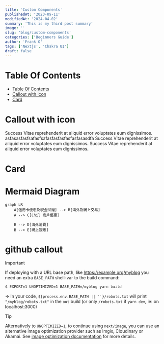 ```yaml
---
title: 'Custom Components'
publishedAt: '2023-09-11'
modifiedAt: '2024-04-02'
summary: 'This is my third post summary'
image: ''
slug: 'blog/custom-components'
categories: ['Beginners Guide']
author: 'Frank O'
tags: ['Nextjs', 'Chakra UI']
draft: false
---
```


# Table Of Contents

<TableOfContents>

- [Table Of Contents](#table-of-contents)
- [Callout with icon](#callout-with-icon)
- [Card](#card)

</TableOfContents>

# Callout with icon

<Alert icon="👍" status="info" title="Generated by ChatGPT">
  Success Vitae reprehenderit at aliquid error voluptates eum dignissimos.
  asfasasfasfsafasfsafasfasfasfasfasfasasdfa Success Vitae reprehenderit at
  aliquid error voluptates eum dignissimos. Success Vitae reprehenderit at
  aliquid error voluptates eum dignissimos.
</Alert>

# Card

<ProductCard
  title="Amazon Basics Height-Adjustable Gaming Desk"
  price="$156.68"
  imgsrc="https://m.media-amazon.com/images/I/61kAyJ1BaBS._AC_SL1500_.jpg"
  url="https://www.amazon.com/Amazon-Basics-Height-Adjustable-Gaming-Monitor/dp/B08FJCHQ7V?keywords=adjustable%2BGaming%2BDesk&qid=1637327269&qsid=137-6306558-8614467&s=home-garden&sr=1-12&sres=B07J5YCNHW%2CB08F7FCFY1%2CB091YNDVGG%2CB089GM7CW1%2CB072MLNQXK%2CB088R9F4G5%2CB0892Z27D8%2CB08V14292V%2CB08FJCHQ7V%2CB094MW294G%2CB07JFFZGC4%2CB08S3X7SYQ%2CB08P58TY9D%2CB08BJ2XHY9%2CB09LM3CZF6%2CB079MGVDFY%2CB092V84BZM%2CB0834SSM1M%2CB08V53MTWW%2CB08668Y49C&srpt=DESK&th=1&linkCode=ll1&tag=standingify-20&linkId=530887a4b3e2d0e4a249c03495277259&language=en_US&ref_=as_li_ss_tl"
/>

# Mermaid Diagram

```mermaid
graph LR
    A[信用卡優惠及現金回贈] --> B[海外及網上交易]
    A --> C[Chil 商戶優惠]

    B --> D[海外消費]
    B --> E[網上簽賬]
```

# github callout

> [!IMPORTANT]
> If deploying with a URL base path, like https://example.org/myblog you need an extra `BASE_PATH` shell-var to the build command:
>
> ```sh
> $ EXPORT=1 UNOPTIMIZED=1 BASE_PATH=/myblog yarn build
> ```
>
> => In your code, `${process.env.BASE_PATH || ''}/robots.txt` will print `"/myblog/robots.txt"` in the `out` build (or only `/robots.txt` if `yarn dev`, ie: on localhost:3000)

> [!TIP]
> Alternatively to `UNOPTIMIZED=1`, to continue using `next/image`, you can use an alternative image optimization provider such as Imgix, Cloudinary or Akamai. See [image optimization documentation](https://nextjs.org/docs/app/building-your-application/deploying/static-exports#image-optimization) for more details.
